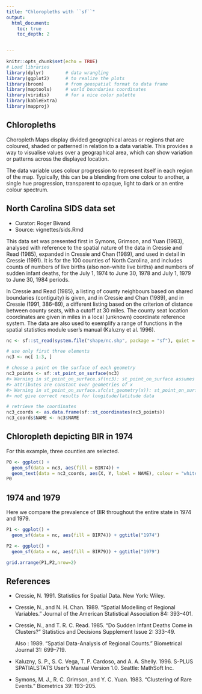 ```yaml
---
title: "Chloropleths with ``sf``"
output:
  html_document:
    toc: true
    toc_depth: 2
   

---
```


```r
knitr::opts_chunk$set(echo = TRUE)
# Load libraries
library(dplyr)        # data wrangling
library(ggplot2)      # to realize the plots
library(broom)        # from geospatial format to data frame
library(maptools)     # world boundaries coordinates
library(viridis)      # for a nice color palette
library(kableExtra)
library(mapproj)

```


## Chloropleths

Choropleth Maps display divided geographical areas or regions that are coloured, shaded or patterned in relation to a data variable. This provides a way to visualise values over a geographical area, which can show variation or patterns across the displayed location. 

The data variable uses colour progression to represent itself in each region of the map. Typically, this can be a blending from one colour to another, a single hue progression, transparent to opaque, light to dark or an entire colour spectrum. 


## North Carolina SIDS data set 

* Curator: Roger Bivand
* Source: vignettes/sids.Rmd 


This data set was presented first in Symons, Grimson, and Yuan (1983), analysed with reference to the spatial nature of the data in Cressie and Read (1985), expanded in Cressie and Chan (1989), and used in detail in Cressie (1991). It is for the 100 counties of North Carolina, and includes counts of numbers of live births (also non-white live births) and numbers of sudden infant deaths, for the July 1, 1974 to June 30, 1978 and July 1, 1979 to June 30, 1984 periods.

In Cressie and Read (1985), a listing of county neighbours based on shared boundaries (contiguity) is given, and in Cressie and Chan (1989), and in Cressie (1991, 386–89), a different listing based on the criterion of distance between county seats, with a cutoff at 30 miles. The county seat location coordinates are given in miles in a local (unknown) coordinate reference system. The data are also used to exemplify a range of functions in the spatial statistics module user’s manual (Kaluzny et al. 1996).



```r
nc <- sf::st_read(system.file("shape/nc.shp", package = "sf"), quiet = TRUE)

# use only first three elements
nc3 <- nc[ 1:3, ]

# choose a point on the surface of each geometry
nc3_points <- sf::st_point_on_surface(nc3)
#> Warning in st_point_on_surface.sf(nc3): st_point_on_surface assumes
#> attributes are constant over geometries of x
#> Warning in st_point_on_surface.sfc(st_geometry(x)): st_point_on_surface may
#> not give correct results for longitude/latitude data

# retrieve the coordinates
nc3_coords <- as.data.frame(sf::st_coordinates(nc3_points))
nc3_coords$NAME <- nc3$NAME


```


## Chloropleth depicting BIR in 1974

For this example, three counties are selected.

```r
P0 <- ggplot() +
  geom_sf(data = nc3, aes(fill = BIR74)) +
  geom_text(data = nc3_coords, aes(X, Y, label = NAME), colour = "white")
P0
```

## 1974 and 1979

Here we compare the prevalence of BIR throughout the entire state in 1974 and 1979.

```r
P1 <- ggplot() +
  geom_sf(data = nc, aes(fill = BIR74)) + ggtitle("1974")

P2 <- ggplot() +
  geom_sf(data = nc, aes(fill = BIR79)) + ggtitle("1979")

grid.arrange(P1,P2,nrow=2)
```


## References


* Cressie, N. 1991. Statistics for Spatial Data. New York: Wiley.


* Cressie, N., and N. H. Chan. 1989. “Spatial Modelling of Regional Variables.” Journal of the American Statistical Association 84: 393–401.


* Cressie, N., and T. R. C. Read. 1985. “Do Sudden Infant Deaths Come in Clusters?” Statistics and Decisions Supplement Issue 2: 333–49.

  Also : 1989. “Spatial Data-Analysis of Regional Counts.” Biometrical Journal 31: 699–719.

* Kaluzny, S. P., S. C. Vega, T. P. Cardoso, and A. A. Shelly. 1996. S-PLUS SPATIALSTATS User’s Manual Version 1.0. Seattle: MathSoft Inc.

* Symons, M. J., R. C. Grimson, and Y. C. Yuan. 1983. “Clustering of Rare Events.” Biometrics 39: 193–205.

